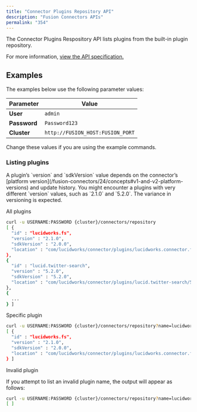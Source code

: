 ```yaml
---
title: "Connector Plugins Repository API"
description: "Fusion Connectors APIs"
permalink: "354"
---
```


The Connector Plugins Respository API lists plugins from the built-in plugin repository.

For more information, [view the API specification.](?open-api=true)

## Examples

The examples below use the following parameter values:

| Parameter | Value |
| --- | --- |
| **User** | `admin` |
| **Password** | `Password123` |
| **Cluster** | `http://FUSION_HOST:FUSION_PORT` |

Change these values if you are using the example commands.

### Listing plugins

<Note>
A plugin’s `version` and `sdkVersion` value depends on the connector’s [platform version](/fusion-connectors/24/concepts#v1-and-v2-platform-versions) and update history. You might encounter a plugins with very different `version` values, such as `2.1.0` and `5.2.0`. The variance in versioning is expected.
</Note>

All plugins

```bash
curl -u USERNAME:PASSWORD {cluster}/connectors/repository
[ {
  "id" : "lucidworks.fs",
  "version" : "2.1.0",
  "sdkVersion" : "2.0.0",
  "location" : "com/lucidworks/connector/plugins/lucidworks.connector.fs/2.1.0/lucidworks.connector.fs-2.1.0.zip"
},
{
  "id" : "lucid.twitter-search",
  "version" : "5.2.0",
  "sdkVersion" : "5.2.0",
  "location" : "com/lucidworks/connector/plugins/lucid.twitter-search/5.2.0/lucid.twitter-search-5.2.0.zip"
},
{
  ...
} ]
```

Specific plugin

```bash
curl -u USERNAME:PASSWORD {cluster}/connectors/repository?name=lucidworks.fs
[ {
  "id" : "lucidworks.fs",
  "version" : "2.1.0",
  "sdkVersion" : "2.0.0",
  "location" : "com/lucidworks/connector/plugins/lucidworks.connector.fs/2.1.0/lucidworks.connector.fs-2.1.0.zip"
} ]
```

Invalid plugin

If you attempt to list an invalid plugin name, the output will appear as follows:

```bash
curl -u USERNAME:PASSWORD {cluster}/connectors/repository?name=lucidworks.asd
[ ]
```
